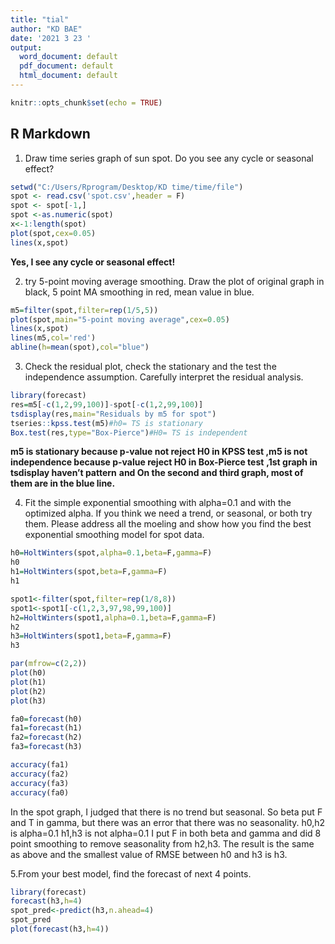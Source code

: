 ---
title: "tial"
author: "KD BAE"
date: '2021 3 23 '
output:
  word_document: default
  pdf_document: default
  html_document: default
---

```{r setup, include=FALSE}
knitr::opts_chunk$set(echo = TRUE)
```

## R Markdown
1. Draw time series graph of sun spot. Do you see any cycle or seasonal effect?
```{r spotplot}
setwd("C:/Users/Rprogram/Desktop/KD time/time/file")
spot <- read.csv('spot.csv',header = F)
spot <- spot[-1,]
spot <-as.numeric(spot)
x<-1:length(spot)
plot(spot,cex=0.05)
lines(x,spot)
```
**Yes, I see any cycle or seasonal effect!**


2. try 5-point moving average smoothing. Draw the plot of original graph in
black, 5 point MA smoothing in red, mean value in blue.
```{r}
m5=filter(spot,filter=rep(1/5,5))
plot(spot,main="5-point moving average",cex=0.05)
lines(x,spot)
lines(m5,col='red')
abline(h=mean(spot),col="blue")
```

3. Check the residual plot, check the stationary and the test the independence
assumption. Carefully interpret the residual analysis.
```{r}
library(forecast)
res=m5[-c(1,2,99,100)]-spot[-c(1,2,99,100)]
tsdisplay(res,main="Residuals by m5 for spot")
tseries::kpss.test(m5)#h0= TS is stationary
Box.test(res,type="Box-Pierce")#H0= TS is independent
```
**m5 is stationary because p-value not reject H0 in KPSS test **
**,m5 is not independence because p-value reject H0 in Box-Pierce test**
**,1st graph in tsdisplay haven't pattern**
**and On the second and third graph, most of them are in the blue line.**

4. Fit the simple exponential smoothing with alpha=0.1 and with the optimized
alpha. If you think we need a trend, or seasonal, or both try them. Please
address all the moeling and show how you find the best exponential smoothing
model for spot data.
```{r}
h0=HoltWinters(spot,alpha=0.1,beta=F,gamma=F)
h0
h1=HoltWinters(spot,beta=F,gamma=F)
h1

spot1<-filter(spot,filter=rep(1/8,8))
spot1<-spot1[-c(1,2,3,97,98,99,100)]
h2=HoltWinters(spot1,alpha=0.1,beta=F,gamma=F)
h2
h3=HoltWinters(spot1,beta=F,gamma=F)
h3

par(mfrow=c(2,2))
plot(h0)
plot(h1)
plot(h2)
plot(h3)

fa0=forecast(h0)
fa1=forecast(h1)
fa2=forecast(h2)
fa3=forecast(h3)

accuracy(fa1)
accuracy(fa2)
accuracy(fa3)
accuracy(fa0)
```
In the spot graph, I judged that there is no trend but seasonal.
So beta put F and T in gamma, but there was an error that there was no seasonality.
h0,h2 is alpha=0.1
h1,h3 is not alpha=0.1
I put F in both beta and gamma and did 8 point smoothing to remove seasonality from h2,h3.
The result is the same as above and the smallest value of RMSE between h0 and h3 is h3.

5.From your best model, find the forecast of next 4 points.
```{r}
library(forecast)
forecast(h3,h=4)
spot_pred<-predict(h3,n.ahead=4)
spot_pred
plot(forecast(h3,h=4))
```